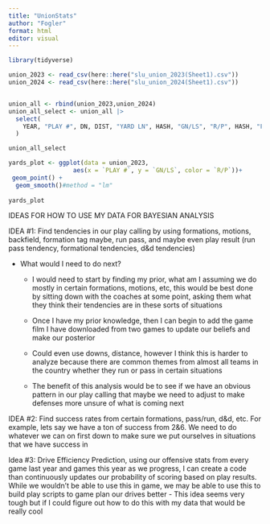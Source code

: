 ```yaml
---
title: "UnionStats"
author: "Fogler"
format: html
editor: visual
---
```


```r
library(tidyverse)
```

```r
union_2023 <- read_csv(here::here("slu_union_2023(Sheet1).csv"))
union_2024 <- read_csv(here::here("slu_union_2024(Sheet1).csv"))


union_all <- rbind(union_2023,union_2024)
union_all_select <- union_all |>
  select(
    YEAR, "PLAY #", DN, DIST, "YARD LN", HASH, "GN/LS", "R/P", HASH, "FORMATION FAMILY", "OFF FORM", BACKFIELD, MOTION, "FORMATION TAG", PROTECTION, "PLAY RESULT", "CARRIER/TARGET", "PLAY DIR" 
  )

union_all_select
```


```r
yards_plot <- ggplot(data = union_2023,
                  aes(x = `PLAY #`, y = `GN/LS`, color = `R/P`))+
 geom_point() +
  geom_smooth()#method = "lm"
  
yards_plot
```


IDEAS FOR HOW TO USE MY DATA FOR BAYESIAN ANALYSIS

IDEA #1: Find tendencies in our play calling by using formations, motions, backfield, formation tag maybe, run pass, and maybe even play result (run pass tendency, formational tendencies, d&d tendencies)

- What would I need to do next?
    - I would need to start by finding my prior, what am I assuming we do mostly in certain formations, motions,     etc, this would be best done by sitting down with the coaches at some point, asking them what they think their tendencies are in these sorts of situations
    
    - Once I have my prior knowledge, then I can begin to add the game film I have downloaded from two games to update our beliefs and make our posterior
    
    - Could even use downs, distance, however I think this is harder to analyze because there are common themes from almost all teams in the country whether they run or pass in certain situations
    
    - The benefit of this analysis would be to see if we have an obvious pattern in our play calling that maybe we need to adjust to make defenses more unsure of what is coming next
    
    
IDEA #2: Find success rates from certain formations, pass/run, d&d, etc. For example, lets say we have a ton of success from 2&6. We need to do whatever we can on first down to make sure we put ourselves in situations that we have success in 

Idea #3: Drive Efficiency Prediction, using our offensive stats from every game last year and games this year as we progress, I can create a code than continuously updates our probability of scoring based on play results. While we wouldn't be able to use this in game, we may be able to use this to build play scripts to game plan our drives better
  - This idea seems very tough but if I could figure out how to do this with my data that would be really cool 





